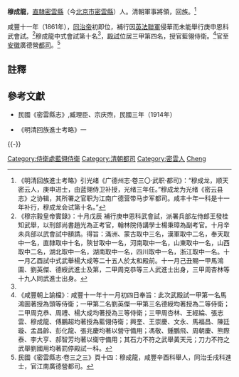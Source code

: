 '''穆成龍'''，[[直隸|直隸]][[密雲縣|密雲縣]]（今[[北京市|北京市]][[密雲縣|密雲縣]]）人。清朝軍事將領，回族。<ref name="回族">《明清回族進士考略》引光绪《广德州志·卷三〇·武职·都司》：“穆成龙，顺天密云人，庚申进士，由蓝翎侍卫补授，光绪三年任。”穆成龙为光绪《密云县志》之协辑，其所署之官职为江南广德营带马步军都司。咸丰十年一科是十一年补行，穆成龙会试第十名。”</ref>

咸豐十一年（1861年），[[同治帝|同治帝]]初即位，補行因[[英法聯軍|英法聯軍]]侵華而未能舉行庚申恩科武會試。<ref>《穆宗毅皇帝實錄》：十月戊辰 補行庚申恩科武會試，派署兵部左侍郎王發桂知武舉，以刑部尚書趙光為正考官，翰林院侍講學士楊秉璋為副考官。十月辛未兵部以武會試中額請。得旨：滿洲、蒙古取中三名，漢軍取中二名，奉天取中一名，直隸取中十名，陝甘取中一名，河南取中一名，山東取中一名，山西取中二名，湖北取中一名，湖南取中一名，四川取中一名，浙江取中一名。十一月乙酉試中式武舉楊大成等二十五人於太和殿前。十一月己丑賜一甲馬鴻圖、劉英傑、德綬武進士及第，二甲周克恭等三人武進士出身，三甲周杏林等十九人同武進士出身。</ref>穆成龍中式會試第十名<ref name="回族" />，[[殿試|殿試]]位居三甲第四名，授官藍翎侍衛。<ref>《咸豐朝上諭檔》：咸豐十一年十一月初四日奉旨：此次武殿試一甲第一名馬鴻圖著授為頭等侍衛；一甲第二名劉英傑一甲第三名德綬均著授為二等侍衛；二甲周克恭、周禮、楊大成均著授為三等侍衛；三甲周杏林、王經綸、張志雲、穆成龍、傅鵬超均著授為藍翎侍衛；興奎、王崇慶、文永、馬福昌、陳廷璇、孟昌齡、彭化龍、張兆慶均著以營守備用；馮敬、鍾鵬飛、周朝慶、熊際泰、李大亨、郝智芳均著以衛守備用；其石力不符之武舉黃天元；刀力不符之武舉劉國用均著罰停殿試一科。</ref>官至[[安徽|安徽]]廣德營[[都司|都司]]。<ref>民國《密雲縣志·卷三之三》頁十四：穆成龍，咸豐辛酉科舉人，同治壬戌科進士，官江南廣德營都司。</ref>

==註釋==
{{reflist}}

==參考文獻==
*民國《密雲縣志》,臧理臣、宗庆煦，民國三年（1914年）

*《明清回族進士考略》一

{{-}}
{{咸豐十一年辛酉補行庚申恩科武殿試金榜}}
{{DEFAULTSORT:Mu穆}}
[[Category:侍衛處藍翎侍衛|Category:侍衛處藍翎侍衛]]
[[Category:清朝都司|Category:清朝都司]]
[[Category:密雲人|Category:密雲人]]
[[Category:穆姓|Cheng]]